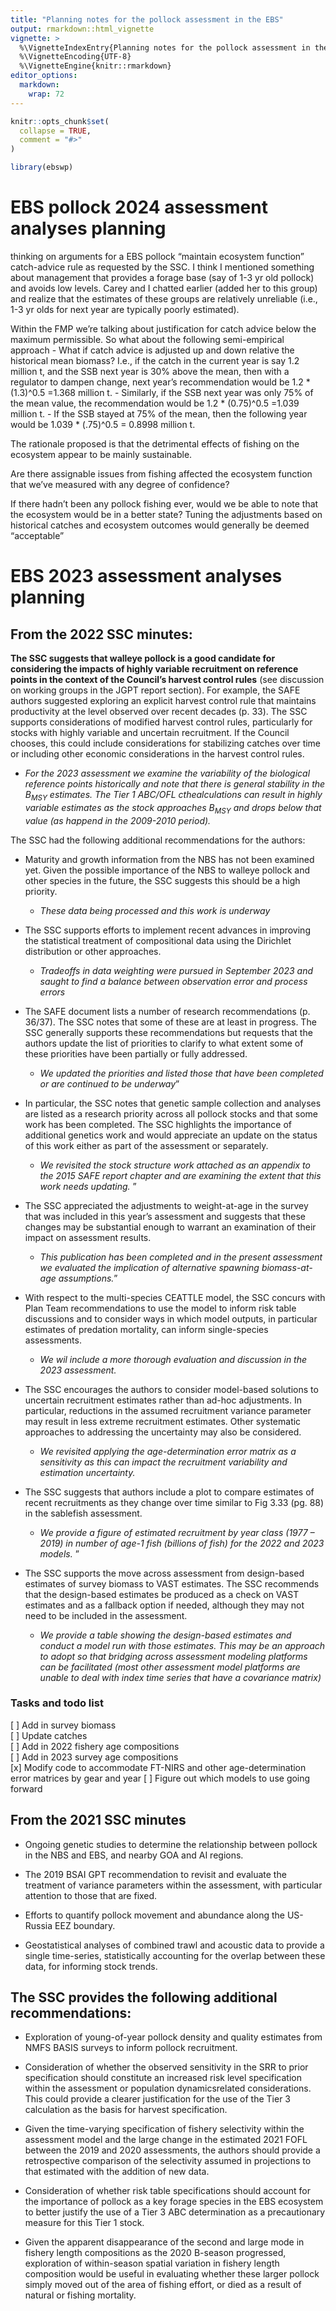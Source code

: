 ```yaml
---
title: "Planning notes for the pollock assessment in the EBS"
output: rmarkdown::html_vignette
vignette: >
  %\VignetteIndexEntry{Planning notes for the pollock assessment in the EBS}
  %\VignetteEncoding{UTF-8}
  %\VignetteEngine{knitr::rmarkdown}
editor_options: 
  markdown: 
    wrap: 72
---
```


```r
knitr::opts_chunk$set(
  collapse = TRUE,
  comment = "#>"
)
```

```r
library(ebswp)
```

# EBS pollock 2024 assessment analyses planning

thinking on arguments for a EBS pollock "maintain ecosystem function" catch-advice rule as 
requested by the SSC. I think I mentioned something about management that provides a 
forage base (say of 1-3 yr old pollock) and avoids low levels. Carey and I chatted 
earlier (added her to this group) and realize that the estimates of these groups 
are relatively unreliable (i.e., 1-3 yr olds for next year are typically poorly estimated). 

Within the FMP we're talking about justification for catch advice below the maximum permissible. 
So what about the following semi-empirical approach
  -  What if catch advice is adjusted up and down relative the historical mean biomass? I.e., if the catch 
  in the current year is say 1.2 million t, and the SSB next year is 30% above the mean, then with a 
  regulator to dampen change, next year’s recommendation would be 1.2 * (1.3)^0.5 =1.368 million t. 
  -  Similarly, if the SSB next year was only 75% of the mean value, the recommendation would be 1.2 * (0.75)^0.5 =1.039 million t.
  -  If the SSB stayed at 75% of the mean, then the following year would be 1.039 * (.75)^0.5 = 0.8998 million t. 

The rationale proposed is that the detrimental effects of fishing on the ecosystem appear to be mainly sustainable.

Are there assignable issues from fishing affected the ecosystem function that we’ve measured with any degree of confidence?

If there hadn’t been any pollock fishing ever, would we be able to note that the ecosystem would be in a better state?
Tuning the adjustments based on historical catches and ecosystem outcomes would generally be deemed "acceptable"



# EBS 2023 assessment analyses planning

## From the 2022 SSC minutes:

**The SSC suggests that walleye pollock is a good candidate for
considering the impacts of highly variable recruitment on reference
points in the context of the Council's harvest control rules** (see
discussion on working groups in the JGPT report section). For example,
the SAFE authors suggested exploring an explicit harvest control rule
that maintains productivity at the level observed over recent decades
(p. 33). The SSC supports considerations of modified harvest control
rules, particularly for stocks with highly variable and uncertain
recruitment. If the Council chooses, this could include considerations
for stabilizing catches over time or including other economic
considerations in the harvest control rules.

-   *For the 2023 assessment we examine the variability of the biological reference points historically and note that there is general stability in the 
$B_{MSY}$ 
estimates. The Tier 1 ABC/OFL cthealculations can result in highly variable 
estimates as the stock approaches
$B_{MSY}$ and drops below that value (as happend in the 2009-2010 period).*


The SSC had the following additional recommendations for the authors:

-   Maturity and growth information from the NBS has not been examined
    yet. Given the possible importance of the NBS to walleye pollock and
    other species in the future, the SSC suggests this should be a high
    priority.

    -   *These data being processed and this work  is underway*

-   The SSC supports efforts to implement recent advances in improving
    the statistical treatment of compositional data using the Dirichlet
    distribution or other approaches.

    -   *Tradeoffs in data weighting were pursued in September 2023 and
        saught to find a balance between observation error and process
        errors*

-   The SAFE document lists a number of research recommendations (p.
    36/37). The SSC notes that some of these are at least in progress.
    The SSC generally supports these recommendations but requests that
    the authors update the list of priorities to clarify to what extent
    some of these priorities have been partially or fully addressed.

    -   *We updated the priorities and listed those that have been
        completed or are continued to be underway*"

-   In particular, the SSC notes that genetic sample collection and
    analyses are listed as a research priority across all pollock stocks
    and that some work has been completed. The SSC highlights the
    importance of additional genetics work and would appreciate an
    update on the status of this work either as part of the assessment
    or separately.

    -   *We revisited the stock structure work attached as an appendix to the 2015 
    SAFE report chapter and are examining the extent that this work
    needs updating.
        *"

-   The SSC appreciated the adjustments to weight-at-age in the survey
    that was included in this year's assessment and suggests that these
    changes may be substantial enough to warrant an examination of their
    impact on assessment results.

    -   *This publication has been completed and in the present assessment
    we evaluated the implication of alternative spawning biomass-at-age 
    assumptions.*"

-   With respect to the multi-species CEATTLE model, the SSC concurs
    with Plan Team recommendations to use the model to inform risk table
    discussions and to consider ways in which model outputs, in
    particular estimates of predation mortality, can inform
    single-species assessments.

    -   *We wil include a more thorough evaluation and discussion in the 
    2023 assessment.*

-   The SSC encourages the authors to consider model-based solutions to
    uncertain recruitment estimates rather than ad-hoc adjustments. In
    particular, reductions in the assumed recruitment variance parameter
    may result in less extreme recruitment estimates. Other systematic
    approaches to addressing the uncertainty may also be considered.

    -   *We revisited applying the age-determination error matrix as 
    a sensitivity as this can impact the recruitment variability and 
    estimation uncertainty.*

-   The SSC suggests that authors include a plot to compare estimates of
    recent recruitments as they change over time similar to Fig 3.33
    (pg. 88) in the sablefish assessment.

    -   *We provide a figure of estimated recruitment by year class
        (1977 -- 2019) in number of age-1 fish (billions of fish) for
        the 2022 and 2023 models.* "

-   The SSC supports the move across assessment from design-based
    estimates of survey biomass to VAST estimates. The SSC recommends
    that the design-based estimates be produced as a check on VAST
    estimates and as a fallback option if needed, although they may not
    need to be included in the assessment.

    -   *We provide a table showing the design-based estimates and conduct
    a model run with those estimates. This may be an approach to adopt so
    that bridging across assessment modeling platforms can be facilitated
    (most other assessment model platforms are unable to deal with index
    time series that have a covariance matrix)*

### Tasks and todo list

  [ ] Add in survey biomass\
  [ ] Update catches\
  [ ] Add in 2022 fishery age compositions\
  [ ] Add in 2023 survey age compositions\
  [x] Modify code to accommodate FT-NIRS and other age-determination error
  matrices by gear and year 
  [ ] Figure out which models to use going
    forward

## From the 2021 SSC minutes

-   Ongoing genetic studies to determine the relationship between
    pollock in the NBS and EBS, and nearby GOA and AI regions.

-   The 2019 BSAI GPT recommendation to revisit and evaluate the
    treatment of variance parameters within the assessment, with
    particular attention to those that are fixed.

-   Efforts to quantify pollock movement and abundance along the
    US-Russia EEZ boundary.

-   Geostatistical analyses of combined trawl and acoustic data to
    provide a single time-series, statistically accounting for the
    overlap between these data, for informing stock trends.

## The SSC provides the following additional recommendations:

-   Exploration of young-of-year pollock density and quality estimates
    from NMFS BASIS surveys to inform pollock recruitment.

-   Consideration of whether the observed sensitivity in the SRR to
    prior specification should constitute an increased risk level
    specification within the assessment or population dynamicsrelated
    considerations. This could provide a clearer justification for the
    use of the Tier 3 calculation as the basis for harvest
    specification.

-   Given the time-varying specification of fishery selectivity within
    the assessment model and the large change in the estimated 2021 FOFL
    between the 2019 and 2020 assessments, the authors should provide a
    retrospective comparison of the selectivity assumed in projections
    to that estimated with the addition of new data.

-   Consideration of whether risk table specifications should account
    for the importance of pollock as a key forage species in the EBS
    ecosystem to better justify the use of a Tier 3 ABC determination as
    a precautionary measure for this Tier 1 stock.

-   Given the apparent disappearance of the second and large mode in
    fishery length compositions as the 2020 B-season progressed,
    exploration of within-season spatial variation in fishery length
    composition would be useful in evaluating whether these larger
    pollock simply moved out of the area of fishing effort, or died as a
    result of natural or fishing mortality.
